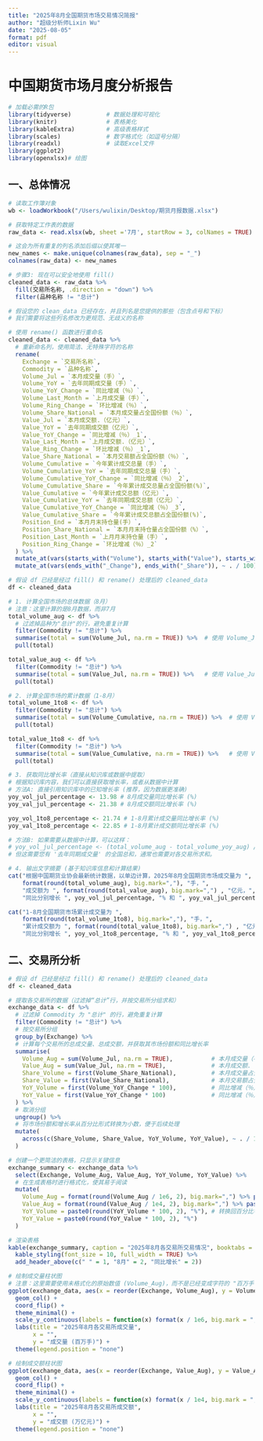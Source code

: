 ```yaml
---
title: "2025年8月全国期货市场交易情况简报"
author: "超级分析师Lixin Wu"
date: "2025-08-05"
format: pdf
editor: visual
---
```


# 中国期货市场月度分析报告

```r
# 加载必需的R包
library(tidyverse)          # 数据处理和可视化
library(knitr)              # 表格美化
library(kableExtra)         # 高级表格样式
library(scales)             # 数字格式化（如逗号分隔）
library(readxl)             # 读取Excel文件
library(ggplot2)  
library(openxlsx)# 绘图
```

## 一、总体情况

```r
# 读取工作簿对象
wb <- loadWorkbook("/Users/wulixin/Desktop/期货月报数据.xlsx")

# 获取特定工作表的数据
raw_data <- read.xlsx(wb, sheet ='7月', startRow = 3, colNames = TRUE)

# 这会为所有重复的列名添加后缀以使其唯一
new_names <- make.unique(colnames(raw_data), sep = "_")
colnames(raw_data) <- new_names

# 步骤3: 现在可以安全地使用 fill()
cleaned_data <- raw_data %>%
  fill(交易所名称, .direction = "down") %>%
  filter(品种名称 != "总计")

# 假设您的 clean_data 已经存在，并且列名是您提供的那些（包含点号和下标）
# 我们需要将这些列名修改为更规范、无歧义的名称

# 使用 rename() 函数进行重命名
cleaned_data <- cleaned_data %>%
  # 重新命名列，使用简洁、无特殊字符的名称
  rename(
    Exchange = `交易所名称`,
    Commodity = `品种名称`,
    Volume_Jul = `本月成交量（手）`,
    Volume_YoY = `去年同期成交量（手）`,
    Volume_YoY_Change = `同比增减（％）`,
    Volume_Last_Month = `上月成交量（手）`,
    Volume_Ring_Change = `环比增减（％）`,
    Volume_Share_National = `本月成交量占全国份额（％）`,
    Value_Jul = `本月成交额.（亿元）`, 
    Value_YoY = `去年同期成交额（亿元）`,
    Value_YoY_Change = `同比增减（％）_1`,
    Value_Last_Month = `上月成交额.（亿元）`, 
    Value_Ring_Change = `环比增减（％）_1`,
    Value_Share_National = `本月交易额占全国份额（％）`,
    Volume_Cumulative = `今年累计成交总量（手）`,
    Volume_Cumulative_YoY = `去年同期成交总量（手）`,
    Volume_Cumulative_YoY_Change = `同比增减（％）_2`,
    Volume_Cumulative_Share = `今年累计成交总量占全国份额(%)`,
    Value_Cumulative = `今年累计成交总额（亿元）`,
    Value_Cumulative_YoY = `去年同期成交总额（亿元）`,
    Value_Cumulative_YoY_Change = `同比增减（％）_3`,
    Value_Cumulative_Share = `今年累计成交总额占全国份额(%)`,
    Position_End = `本月月末持仓量(手）`,
    Position_Share_National = `本月月末持仓量占全国份额（%）`,
    Position_Last_Month = `上月月末持仓量（手）`,
    Position_Ring_Change = `环比增减（％）_2`
  ) %>%
  mutate_at(vars(starts_with("Volume"), starts_with("Value"), starts_with("Position")), as.numeric) %>%
  mutate_at(vars(ends_with("_Change"), ends_with("_Share")), ~ . / 100)

# 假设 df 已经是经过 fill() 和 rename() 处理后的 cleaned_data
df <- cleaned_data

# 1. 计算全国市场的总体数据（8月）
# 注意：这里计算的是8月数据，而非7月
total_volume_aug <- df %>%
  # 过滤掉品种为"总计"的行，避免重复计算
  filter(Commodity != "总计") %>%
  summarise(total = sum(Volume_Jul, na.rm = TRUE)) %>%  # 使用 Volume_Jul (本月成交量)
  pull(total)

total_value_aug <- df %>%
  filter(Commodity != "总计") %>%
  summarise(total = sum(Value_Jul, na.rm = TRUE)) %>%   # 使用 Value_Jul (本月成交额)
  pull(total)

# 2. 计算全国市场的累计数据（1-8月）
total_volume_1to8 <- df %>%
  filter(Commodity != "总计") %>%
  summarise(total = sum(Volume_Cumulative, na.rm = TRUE)) %>%  # 使用 Volume_Cumulative
  pull(total)

total_value_1to8 <- df %>%
  filter(Commodity != "总计") %>%
  summarise(total = sum(Value_Cumulative, na.rm = TRUE)) %>%   # 使用 Value_Cumulative
  pull(total)

# 3. 获取同比增长率（直接从知识库或数据中提取）
# 根据知识库内容，我们可以直接获取增长率，或者从数据中计算
# 方法A: 直接引用知识库中的已知增长率 (推荐，因为数据更准确)
yoy_vol_jul_percentage <- 13.98 # 8月成交量同比增长率 (%)
yoy_val_jul_percentage <- 21.38 # 8月成交额同比增长率 (%)

yoy_vol_1to8_percentage <- 21.74 # 1-8月累计成交量同比增长率 (%)
yoy_val_1to8_percentage <- 22.85 # 1-8月累计成交额同比增长率 (%)

# 方法B: 如果需要从数据中计算，可以这样：
# yoy_vol_jul_percentage <- (total_volume_aug - total_volume_yoy_aug) / total_volume_yoy_aug * 100
# 但这需要您有 '去年同期成交量' 的全国总和，通常也需要对各交易所求和。

# 4. 输出文字摘要 (基于知识库信息和计算结果)
cat("根据中国期货业协会最新统计数据，以单边计算，2025年8月全国期货市场成交量为 ", 
    format(round(total_volume_aug), big.mark=","), "手，", 
    "成交额为 ", format(round(total_value_aug), big.mark=",") , "亿元，",
    "同比分别增长 ", yoy_vol_jul_percentage, "% 和 ", yoy_val_jul_percentage, "%。\n\n")

cat("1-8月全国期货市场累计成交量为 ", 
    format(round(total_volume_1to8), big.mark=","), "手，",
    "累计成交额为 ", format(round(total_value_1to8), big.mark=",") , "亿元，",
    "同比分别增长 ", yoy_vol_1to8_percentage, "% 和 ", yoy_val_1to8_percentage, "%。\n")
```

## 二、交易所分析

```r
# 假设 df 已经是经过 fill() 和 rename() 处理后的 cleaned_data
df <- cleaned_data

# 提取各交易所的数据（过滤掉“总计”行，并按交易所分组求和）
exchange_data <- df %>%
  # 过滤掉 Commodity 为 "总计" 的行，避免重复计算
  filter(Commodity != "总计") %>%
  # 按交易所分组
  group_by(Exchange) %>%
  # 计算每个交易所的总成交量、总成交额，并获取其市场份额和同比增长率
  summarise(
    Volume_Aug = sum(Volume_Jul, na.rm = TRUE),           # 本月成交量（手） -> 8月总成交量
    Value_Aug = sum(Value_Jul, na.rm = TRUE),             # 本月成交额.（亿元） -> 8月总成交额
    Share_Volume = first(Volume_Share_National),          # 本月成交量占全国份额（％），取第一个非NA值
    Share_Value = first(Value_Share_National),            # 本月交易额占全国份额（％）
    YoY_Volume = first(Volume_YoY_Change * 100),          # 同比增减（％），注意：原始数据可能是小数，*100转为百分比
    YoY_Value = first(Value_YoY_Change * 100)             # 同比增减（％）_1
  ) %>%
  # 取消分组
  ungroup() %>%
  # 将市场份额和增长率从百分比形式转换为小数，便于后续处理
  mutate(
    across(c(Share_Volume, Share_Value, YoY_Volume, YoY_Value), ~ . / 100)
  )

# 创建一个更简洁的表格，只显示关键信息
exchange_summary <- exchange_data %>%
  select(Exchange, Volume_Aug, Value_Aug, YoY_Volume, YoY_Value) %>%
  # 在生成表格时进行格式化，使其易于阅读
  mutate(
    Volume_Aug = format(round(Volume_Aug / 1e6, 2), big.mark=",") %>% paste0("百万手"), # 转换为百万手
    Value_Aug = format(round(Value_Aug / 1e4, 2), big.mark=",") %>% paste0("万亿元"),   # 转换为万亿元
    YoY_Volume = paste0(round(YoY_Volume * 100, 2), "%"), # 转换回百分比字符串
    YoY_Value = paste0(round(YoY_Value * 100, 2), "%")
  )

# 渲染表格
kable(exchange_summary, caption = "2025年8月各交易所交易情况", booktabs = TRUE, escape = FALSE) %>%
  kable_styling(font_size = 10, full_width = TRUE) %>%
  add_header_above(c(" " = 1, "8月" = 2, "同比增长" = 2))
```

```r
# 绘制成交量柱状图
# 注意：这里需要使用未格式化的原始数值 (Volume_Aug)，而不是已经变成字符的 "百万手"
ggplot(exchange_data, aes(x = reorder(Exchange, Volume_Aug), y = Volume_Aug, fill = Exchange)) +
  geom_col() +
  coord_flip() +
  theme_minimal() +
  scale_y_continuous(labels = function(x) format(x / 1e6, big.mark = ",")) + # Y轴标签显示为"百万手"
  labs(title = "2025年8月各交易所成交量",
       x = "", 
       y = "成交量 (百万手)") +
  theme(legend.position = "none")
```

```r
# 绘制成交额柱状图
ggplot(exchange_data, aes(x = reorder(Exchange, Value_Aug), y = Value_Aug, fill = Exchange)) +
  geom_col() +
  coord_flip() +
  theme_minimal() +
  scale_y_continuous(labels = function(x) format(x / 1e4, big.mark = ",")) + # Y轴标签显示为"万亿元"
  labs(title = "2025年8月各交易所成交额",
       x = "", 
       y = "成交额 (万亿元)") +
  theme(legend.position = "none")
```
